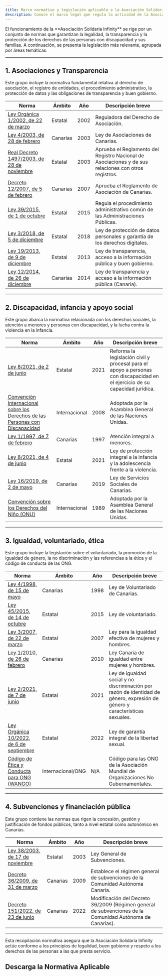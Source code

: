 ```yaml
---
title: Marco normativo y legislación aplicable a la Asociación Solidaria Infinity
description: Conoce el marco legal que regula la actividad de la Asociación Solidaria Infinity, incluyendo leyes sobre asociaciones, transparencia, discapacidad, igualdad, voluntariado y protección de datos personales.
---
```



<Aside type="note" title="Marco normativo de la Asociación Solidaria Infinity">
El funcionamiento de la **Asociación Solidaria Infinity** se rige por un conjunto de normas que garantizan la legalidad, la transparencia y la protección de los derechos de las personas con discapacidad y sus familias. A continuación, se presenta la legislación más relevante, agrupada por áreas temáticas.
</Aside>

---

## 1. Asociaciones y Transparencia

Este grupo incluye la normativa fundamental relativa al derecho de asociación, el registro de entidades, el procedimiento administrativo, la protección de datos y las obligaciones de transparencia y buen gobierno.

| Norma | Ámbito | Año | Descripción breve |
|-------|--------|-----|-------------------|
| <a href="https://www.boe.es/buscar/act.php?id=BOE-A-2002-5852" target="_blank">Ley Orgánica 1/2002, de 22 de marzo</a> | Estatal | 2002 | Reguladora del Derecho de Asociación. |
| <a href="https://www.boe.es/buscar/act.php?id=BOE-A-2023-5366" target="_blank">Ley 4/2003, de 28 de febrero</a> | Canarias | 2003 | Ley de Asociaciones de Canarias. |
| <a href="https://noticias.juridicas.com/base_datos/Admin/rd1497-2003.html" target="_blank">Real Decreto 1497/2003, de 28 de noviembre</a> | Estatal | 2003 | Aprueba el Reglamento del Registro Nacional de Asociaciones y de sus relaciones con otros registros. |
| <a href="https://www.gobiernodecanarias.org/juriscan/ficha.jsp?id=56334" target="_blank">Decreto 12/2007, de 5 de febrero</a> | Canarias | 2007 | Aprueba el Reglamento de Asociación de Canarias. |
| <a href="https://www.boe.es/buscar/act.php?id=BOE-A-2015-10565" target="_blank">Ley 39/2015, de 1 de octubre</a> | Estatal | 2015 | Regula el procedimiento administrativo común de las Administraciones Públicas. |
| <a href="https://www.boe.es/buscar/act.php?id=BOE-A-2018-16673" target="_blank">Ley 3/2018, de 5 de diciembre</a> | Estatal | 2018 | Ley de protección de datos personales y garantía de los derechos digitales. |
| <a href="https://www.boe.es/buscar/act.php?id=BOE-A-2013-12887" target="_blank">Ley 19/2013, de 9 de diciembre</a> | Estatal | 2013 | Ley de transparencia, acceso a la información pública y buen gobierno. |
| <a href="https://www.boe.es/buscar/doc.php?id=BOE-A-2015-1114" target="_blank">Ley 12/2014, de 26 de diciembre</a> | Canarias | 2014 | Ley de transparencia y acceso a la información pública (Canaria). |

---

## 2. Discapacidad, infancia y apoyo social

Este grupo abarca la normativa relacionada con los derechos sociales, la atención a menores y personas con discapacidad, y la lucha contra la violencia en la infancia.

| Norma | Ámbito | Año | Descripción breve |
|-------|--------|-----|-------------------|
| <a href="https://www.boe.es/buscar/act.php?id=BOE-A-2021-9233" target="_blank">Ley 8/2021, de 2 de junio</a> | Estatal | 2021 | Reforma la legislación civil y procesal para el apoyo a personas con discapacidad en el ejercicio de su capacidad jurídica. |
| <a href="https://www.ohchr.org/sites/default/files/Documents/Publications/AdvocacyTool_sp.pdf" target="_blank">Convención Internacional sobre los Derechos de las Personas con Discapacidad</a> | Internacional | 2008 | Adoptada por la Asamblea General de las Naciones Unidas. |
| <a href="https://www.gobiernodecanarias.org/boc/1997/023/002.html" target="_blank">Ley 1/1997, de 7 de febrero</a> | Canarias | 1997 | Atención integral a menores. |
| <a href="https://www.boe.es/buscar/act.php?id=BOE-A-2021-9347" target="_blank">Ley 8/2021, de 4 de junio</a> | Estatal | 2021 | Ley de protección integral a la infancia y la adolescencia frente a la violencia. |
| <a href="https://www.gobiernodecanarias.org/boc/2019/088/001.html" target="_blank">Ley 16/2019, de 2 de mayo</a> | Canarias | 2019 | Ley de Servicios Sociales de Canarias. |
| <a href="https://www.unicef.org/child-rights-convention" target="_blank">Convención sobre los Derechos del Niño (ONU)</a> | Internacional | 1989 | Adoptada por la Asamblea General de las Naciones Unidas. |

---

## 3. Igualdad, voluntariado, ética

Este grupo incluye la legislación sobre el voluntariado, la promoción de la igualdad de género, la no discriminación y las referencias a la ética y el código de conducta de las ONG.

| Norma | Ámbito | Año | Descripción breve |
|-------|--------|-----|-------------------|
| <a href="https://www.boe.es/buscar/doc.php?id=BOE-A-1998-13084" target="_blank">Ley 4/1998, de 15 de mayo</a> | Canarias | 1998 | Ley de Voluntariado de Canarias. |
| <a href="https://www.boe.es/buscar/act.php?id=BOE-A-2015-11072" target="_blank">Ley 45/2015, de 14 de octubre</a> | Estatal | 2015 | Ley de voluntariado. |
| <a href="https://www.boe.es/buscar/act.php?id=BOE-A-2007-6115" target="_blank">Ley 3/2007, de 22 de marzo</a> | Estatal | 2007 | Ley para la igualdad efectiva de mujeres y hombres. |
| <a href="https://www.boe.es/buscar/doc.php?id=BOE-A-2010-4518" target="_blank">Ley 1/2010, de 26 de febrero</a> | Canarias | 2010 | Ley Canaria de igualdad entre mujeres y hombres. |
| <a href="https://www.boe.es/diario_boe/txt.php?id=BOE-A-2021-11382" target="_blank">Ley 2/2021, de 7 de junio</a> | Estatal | 2021 | Ley de igualdad social y no discriminación por razón de identidad de género, expresión de género y características sexuales. |
| <a href="https://www.boe.es/buscar/act.php?id=BOE-A-2022-14630" target="_blank">Ley Orgánica 10/2022, de 6 de septiembre</a> | Estatal | 2022 | Ley de garantía integral de la libertad sexual. |
| <a href="https://www.wango.org/codeofethics/coespanish.pdf" target="_blank">Código de Ética y Conducta para ONG (WANGO)</a> | Internacional/ONG | N/A | Código para las ONG de la Asociación Mundial de Organizaciones No Gubernamentales. |

---

## 4. Subvenciones y financiación pública

Este grupo contiene las normas que rigen la concesión, gestión y justificación de fondos públicos, tanto a nivel estatal como autonómico en Canarias.

| Norma | Ámbito | Año | Descripción breve |
|-------|--------|-----|-------------------|
| <a href="https://www.boe.es/buscar/act.php?id=BOE-A-2003-20977" target="_blank">Ley 38/2003, de 17 de noviembre</a> | Estatal | 2003 | Ley General de Subvenciones. |
| <a href="https://www.gobiernodecanarias.org/juriscan/ficha.jsp?id=60984" target="_blank">Decreto 36/2009, de 31 de marzo</a> | Canarias | 2009 | Establece el régimen general de subvenciones de la Comunidad Autónoma Canaria. |
| <a href="https://www.gobiernodecanarias.org/juriscan/ficha.jsp?id=79093" target="_blank">Decreto 151/2022, de 23 de junio</a> | Canarias | 2022 | Modificación del Decreto 36/2009 (Régimen general de subvenciones de la Comunidad Autónoma de Canarias). |

---

<Aside type="tip" title="Compromiso con la transparencia">
Esta recopilación normativa asegura que la Asociación Solidaria Infinity actúe conforme a los principios de legalidad, buen gobierno y respeto a los derechos de las personas a las que presta servicio.
</Aside>


## Descarga la Normativa Aplicable

<DocCardLink ref="1" />